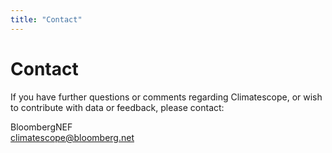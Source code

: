 ```yaml
---
title: "Contact"
---
```


# Contact

If you have further questions or comments regarding Climatescope, or wish to contribute with data or feedback, please contact:

BloombergNEF<br />
[climatescope@bloomberg.net](mailto:climatescope@bloomberg.net)
